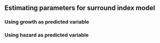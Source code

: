 ## Estimating parameters for surround index model

### Using growth as predicted variable

### Using hazard as predicted variable

